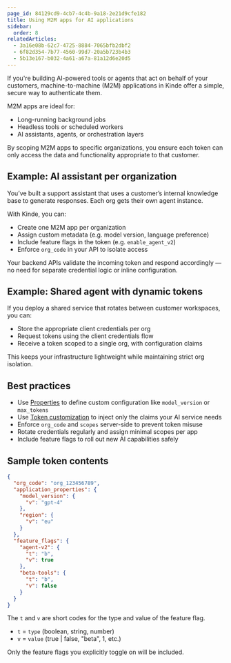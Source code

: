 ```yaml
---
page_id: 84129cd9-4cb7-4c4b-9a18-2e21d9cfe182
title: Using M2M apps for AI applications
sidebar:
  order: 8
relatedArticles:
  - 3a16e08b-62c7-4725-8884-7065bfb2dbf2
  - 6f82d354-7b77-4560-99d7-20a5b723b4b3
  - 5b13e167-b032-4a61-a67a-81a12d6e20d5
---
```


If you're building AI-powered tools or agents that act on behalf of your customers, machine-to-machine (M2M) applications in Kinde offer a simple, secure way to authenticate them.

M2M apps are ideal for:
- Long-running background jobs
- Headless tools or scheduled workers
- AI assistants, agents, or orchestration layers

By scoping M2M apps to specific organizations, you ensure each token can only access the data and functionality appropriate to that customer.

## Example: AI assistant per organization

You’ve built a support assistant that uses a customer’s internal knowledge base to generate responses. Each org gets their own agent instance.

With Kinde, you can:
- Create one M2M app per organization
- Assign custom metadata (e.g. model version, language preference)
- Include feature flags in the token (e.g. `enable_agent_v2`)
- Enforce `org_code` in your API to isolate access

Your backend APIs validate the incoming token and respond accordingly — no need for separate credential logic or inline configuration.

## Example: Shared agent with dynamic tokens

If you deploy a shared service that rotates between customer workspaces, you can:
- Store the appropriate client credentials per org
- Request tokens using the client credentials flow
- Receive a token scoped to a single org, with configuration claims

This keeps your infrastructure lightweight while maintaining strict org isolation.

## Best practices

- Use [Properties](/build/applications/m2m-properties/) to define custom configuration like `model_version` or `max_tokens`
- Use [Token customization](/build/applications/m2m-customize-token/) to inject only the claims your AI service needs
- Enforce `org_code` and `scopes` server-side to prevent token misuse
- Rotate credentials regularly and assign minimal scopes per app
- Include feature flags to roll out new AI capabilities safely

## Sample token contents

```json
{
  "org_code": "org_123456789",
  "application_properties": {
    "model_version": {
      "v": "gpt-4"
    },
    "region": {
      "v": "eu"
    }
  },
  "feature_flags": {
    "agent-v2": {
      "t": "b",
      "v": true
    },
    "beta-tools": {
      "t": "b",
      "v": false
    }
  }
}
```

The `t` and `v` are short codes for the type and value of the feature flag.

- `t` = `type` (boolean, string, number)
- `v` = `value` (true | false, "beta", 1, etc.)

Only the feature flags you explicitly toggle on will be included.

